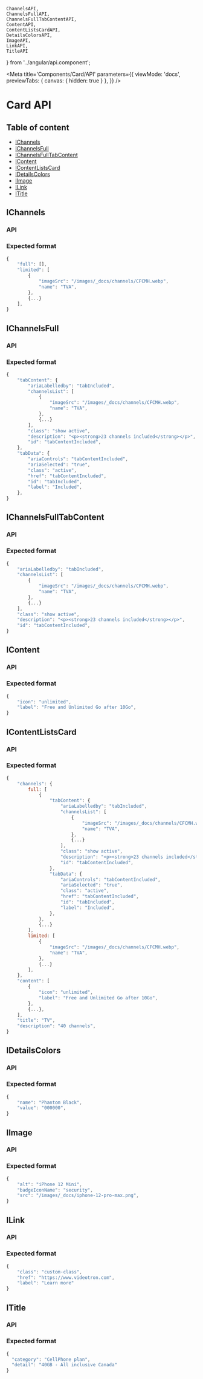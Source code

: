     ChannelsAPI,
    ChannelsFullAPI,
    ChannelsFullTabContentAPI,
    ContentAPI,
    ContentListsCardAPI,
    DetailsColorsAPI,
    ImageAPI,
    LinkAPI,
    TitleAPI
} from '../angular/api.component';

<Meta
    title='Components/Card/API'
    parameters={{
        viewMode: 'docs',
        previewTabs: {
            canvas: { hidden: true }
        },
    }}
/>

# Card API

## Table of content

- <a href="#ichannels" target="_self">IChannels</a>
- <a href="#ichannelsfull" target="_self">IChannelsFull</a>
- <a href="#ichannelsfulltabcontent" target="_self">IChannelsFullTabContent</a>
- <a href="#icontent" target="_self">IContent</a>
- <a href="#icontentlistscard" target="_self">IContentListsCard</a>
- <a href="#idetailscolors" target="_self">IDetailsColors</a>
- <a href="#iimage" target="_self">IImage</a>
- <a href="#ilink" target="_self">ILink</a>
- <a href="#ititle" target="_self">ITitle</a>

## IChannels

<h3 id="ichannels-api">API</h3>

<ArgsTable of={ChannelsAPI} />

<h3 id="ichannels-format">Expected format</h3>

```jsx
{
    "full": [],
    "limited": [
        {
            "imageSrc": "/images/_docs/channels/CFCMH.webp",
            "name": "TVA",
        },
        {...}
    ],
}
```

## IChannelsFull

<h3 id="ichannelsfull-api">API</h3>

<ArgsTable of={ChannelsFullAPI} />

<h3 id="ichannelsfull-format">Expected format</h3>

```jsx
{
    "tabContent": {
        "ariaLabelledby": "tabIncluded",
        "channelsList": [
            {
                "imageSrc": "/images/_docs/channels/CFCMH.webp",
                "name": "TVA",
            },
            {...}
        ],
        "class": "show active",
        "description": "<p><strong>23 channels included</strong></p>",
        "id": "tabContentIncluded",
    },
    "tabData": {
        "ariaControls": "tabContentIncluded",
        "ariaSelected": "true",
        "class": "active",
        "href": "tabContentIncluded",
        "id": "tabIncluded",
        "label": "Included",
    },
}
```

## IChannelsFullTabContent

<h3 id="ichannelsfulltabcontent-api">API</h3>

<ArgsTable of={ChannelsFullTabContentAPI} />

<h3 id="ichannelsfulltabcontent-format">Expected format</h3>

```jsx
{
    "ariaLabelledby": "tabIncluded",
    "channelsList": [
        {
            "imageSrc": "/images/_docs/channels/CFCMH.webp",
            "name": "TVA",
        },
        {...}
    ],
    "class": "show active",
    "description": "<p><strong>23 channels included</strong></p>",
    "id": "tabContentIncluded",
}
```

## IContent

<h3 id="icontent-api">API</h3>

<ArgsTable of={ContentAPI} />

<h3 id="icontent-format">Expected format</h3>

```jsx
{
    "icon": "unlimited",
    "label": "Free and Unlimited Go after 10Go",
}
```

## IContentListsCard

<h3 id="icontentlistscard-api">API</h3>

<ArgsTable of={ContentListsCardAPI} />

<h3 id="icontentlistscard-format">Expected format</h3>

```jsx
{
    "channels": {
        full: [
            {
                "tabContent": {
                    "ariaLabelledby": "tabIncluded",
                    "channelsList": [
                        {
                            "imageSrc": "/images/_docs/channels/CFCMH.webp",
                            "name": "TVA",
                        },
                        {...}
                    ],
                    "class": "show active",
                    "description": "<p><strong>23 channels included</strong></p>",
                    "id": "tabContentIncluded",
                },
                "tabData": {
                    "ariaControls": "tabContentIncluded",
                    "ariaSelected": "true",
                    "class": "active",
                    "href": "tabContentIncluded",
                    "id": "tabIncluded",
                    "label": "Included",
                },
            },
            {...}
        ],
        limited: [
            {
                "imageSrc": "/images/_docs/channels/CFCMH.webp",
                "name": "TVA",
            },
            {...}
        ],
    },
    "content": [
        {
            "icon": "unlimited",
            "label": "Free and Unlimited Go after 10Go",
        },
        {...},
    ],
    "title": "TV",
    "description": "40 channels",
}
```

## IDetailsColors

<h3 id="idetailscolors-api">API</h3>

<ArgsTable of={DetailsColorsAPI} />

<h3 id="idetailscolors-format">Expected format</h3>

```jsx
{
    "name": "Phantom Black",
    "value": "000000",
}
```

## IImage

<h3 id="iimage-api">API</h3>

<ArgsTable of={ImageAPI} />

<h3 id="iimage-format">Expected format</h3>

```jsx
{
    "alt": "iPhone 12 Mini",
    "badgeIconName": "security",
    "src": "/images/_docs/iphone-12-pro-max.png",
}
```

## ILink

<h3 id="ilink-api">API</h3>

<ArgsTable of={LinkAPI} />

<h3 id="ilink-format">Expected format</h3>

```jsx
{
    "class": "custom-class",
    "href": "https://www.videotron.com",
    "label": "Learn more"
}
```

## ITitle

<h3 id="ititle-api">API</h3>

<ArgsTable of={TitleAPI} />

<h3 id="ititle-format">Expected format</h3>

```jsx
{
  "category": "CellPhone plan",
  "detail": "40GB - All inclusive Canada"
}
```
